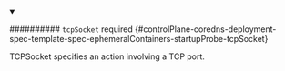


<details className="config-field" data-expandable="true" open>
<summary>

########## `tcpSocket` <span className="config-field-required" data-required="false">required</span> <span className="config-field-type"></span> <span className="config-field-default"></span> <span className="config-field-enum"></span> {#controlPlane-coredns-deployment-spec-template-spec-ephemeralContainers-startupProbe-tcpSocket}

TCPSocket specifies an action involving a TCP port.

</summary>

<PartialTcpsocketreference />


</details>
